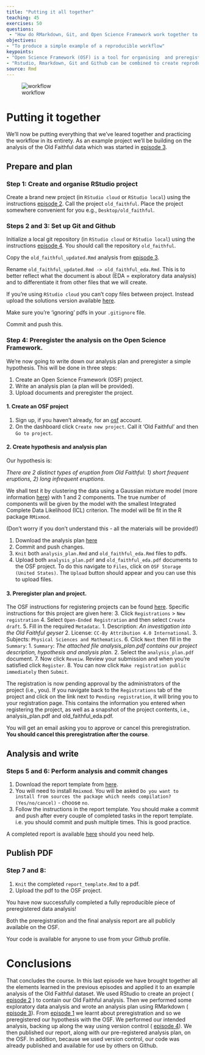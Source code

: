 ```yaml
---
title: "Putting it all together"
teaching: 45
exercises: 50
questions:
 - "How do RMarkdown, Git, and Open Science Framework work together to produce a reproducible data analysis?"
objectives: 
- "To produce a simple example of a reproducible workflow"
keypoints: 
- "Open Science Framework (OSF) is a tool for organising  and preregistering projects and sharing them on the web"
- "Rstudio, Rmarkdown, Git and Github can be combined to create reproducible data analysis workflow"
source: Rmd
---
```


![workflow](../fig/workflow.png)


# Putting it together

We'll now be putting everything that we've leared together and practicing the workflow in its entirety. 
As an example project we'll be building on the analysis of the Old Faithful data which was started
in  [episode 3]({{ page.root }}{% link _episodes/03-RMarkdown.md %}).

## Prepare and plan

### Step 1: Create and organise RStudio project

Create a brand new project (in `RStudio cloud` or `RStudio local`) using the instructions 
[episode 2]({{ page.root }}{% link _episodes/02-RStudio.md %}). Call the project `old_faithful`.
Place the project somewhere convenient for you e.g., `Desktop/old_faithful`. 


### Steps 2 and 3: Set up Git and Github

Initialize a local git repository (in `RStudio cloud` or `RStudio local`) using the instructions 
[episode 4]({{ page.root }}{% link _episodes/04-version-control.md %}). You should call
the repository `old_faithful`. 

Copy the `old_faithful_updated.Rmd` analysis from [episode 3]({{ page.root }}{% link _episodes/03-RMarkdown.md %}). 

Rename `old_faithful_updated.Rmd -> old_faithful_eda.Rmd`. This is to better reflect what the 
document is about (EDA = exploratory data analysis) and to differentiate it from other files that we will create. 

If you're using `RStudio cloud` you can't copy files between project. Instead upload the solutions version available [here](https://gist.github.com/RobertArbon/51a6622ac67609e98fafc1f1b6b764ad). 

Make sure you're 'ignoring' pdfs in your `.gitignore` file. 

Commit and push this. 

### Step 4: Preregister the analysis on the Open Science Framework.

We're now going to write down our analysis plan and preregister a simple hypothesis. This will be 
done in three steps: 

1. Create  an Open Science Framework (OSF) project. 
2. Write an analysis plan (a plan will be provided). 
3. Upload documents and preregister the project. 

#### 1. Create an OSF project
1. Sign up, if you haven't already, for an [osf](osf.io) account. 
2. On the dashboard click `Create new project`. Call it 'Old Faithful' and then `Go to project`. 

#### 2. Create hypothesis and analysis plan
Our hypothesis is: 

*There are 2 distinct types of eruption from Old Faithful: 1) short frequent eruptions, 2) long infrequent eruptions.*

We shall test it by clustering the data using a Gaussian mixture model (more information [here](https://brilliant.org/wiki/gaussian-mixture-model/)) with 1 and 2 components. The true number of components will be given by the model with the smallest Integrated Complete Data Likelihood (ICL) criterion. The model will be fit in the R package `RMixmod`. 

(Don't worry if you don't understand this - all the materials will be provided!)

1. Download the analysis plan [here](https://gist.github.com/RobertArbon/a5e6758280082239ae71dfd68de365e9)
2. Commit and push changes. 
2. `Knit` both `analysis_plan.Rmd` and `old_faithful_eda.Rmd` files to pdfs. 
3. Upload both `analysis_plan.pdf` and `old_faithful_eda.pdf` documents  to the OSF project. To do this navigate to `Files`, click on `OSF Storage (United States)`. The `Upload` button should appear and you can use this to upload files.  



#### 3. Preregister plan and project. 
The OSF instructions for registering projects can be found [here](https://help.osf.io/hc/en-us/articles/360019930893). Specific instructions for this project are given here: 
3. Click `Registrations` > `New registration`
4. Select `Open-Ended Registration` and then select `Create draft`. 
5. Fill in the required `Metadata`:. 
    1. Description: *An investigation into the Old Faithful geyser*
    2. License: `CC-By Attribution 4.0 International`. 
    3. Subjects: `Physical Sciences and Mathematics`. 
6. Click `Next` then fill in the `Summary`:
    1. `Summary`: *The attached file analysis_plan.pdf contains our project description, hypothesis and analysis plan.* 
    2. Select the `analysis_plan.pdf` document.
7. Now click `Reveiw`. Review your submission and when you're satisfied click `Register`. 
8. You can now click `Make registration public immediately` then `Submit`. 

The registration is now pending approval by the administrators of the project (i.e., you). If you navigate back to the `Registrations` tab of the project and click on the link next to `Pending registration`, it will bring you to your registration page. This contains the information you entered when registering the project, as well as a snapshot of the project contents, i.e., analysis_plan.pdf and old_faithful_eda.pdf.

You will get an email asking you to approve or cancel this preregistration. **You should cancel this preregistration after the course**.  

## Analysis and write

### Steps 5 and 6: Perform analysis and commit changes

1. Download the report template from [here](https://gist.github.com/RobertArbon/a0a9b71600c713db0f5b31b8712eb3b2). 
2. You will need to install `Rmixmod`. You will be asked `Do you want to install from sources the package which needs compilation? (Yes/no/cancel)` - choose `no`. 
2. Follow the instructions in the report template.  You should make a commit and push after every couple of completed tasks in the report template. i.e. you should commit and push multiple times. This is good practice. 

A completed report is available [here](https://gist.github.com/RobertArbon/491ab16f9fa81b9056fbc5614a6db880) should you need help. 

## Publish PDF

### Step 7 and 8:
1. `Knit` the completed `report_template.Rmd` to a pdf. 
2. Upload the pdf to the OSF project. 

You have now successfully completed a fully reproducible piece of preregistered data analysis!

Both the preregistration and the final analysis report are all publicly available on the OSF. 

Your code is available for anyone to use from your Github profile. 

# Conclusions

That concludes the course. In this last episode we have brought together all the elements learned in the previous episodes and applied it to an example analysis of the Old Faithful dataset. We used RStudio to create an project ( [episode 2]({{ page.root }}{% link _episodes/02-RStudio.md %}) ) to contain our Old Faithful analysis. Then we performed some exploratory data analysis and wrote an analysis plan using RMarkdown ( [episode 3]({{ page.root }}{% link _episodes/03-RMarkdown.md %})). From [episode 1]({{ page.root }}{% link _episodes/01-core-concepts.md %}) we learnt about preregistration and so we preregistered our hypothesis with the OSF. We performed our intended analysis, backing up along the way using version control ( [episode 4]({{ page.root }}{% link _episodes/04-version-control.md %})). We then published our report, along with our pre-registered analysis plan, on the OSF. In addition, because we used version control, our code was already published and available for use by others on Github.  






<!-- ## OSF features -->
<!-- The [Open Science Framework (OSF)](osf.io) is a great tool for sharing your work.  -->

<!-- > ## Sign up to the OSF -->
<!-- > Please go to [osf.io](https://osf.io/) and create an OSF account if you haven't already done so! -->
<!-- {: .challenge} -->

<!-- The key features that make it so useful for the purposes of reproducible workflows are:  -->

<!-- 1. **Storage**: it can store an unlimited amount of files, including raw data files,  -->
<!-- accessibly and securely. Even if the Centre for Open Science (the owner of the OSF) go bust,  -->
<!-- they have a fund to maintain the storage.  -->
<!-- 2. **Preregistrations**: You can create an analysis plan and preregister it with the OSF.   -->
<!-- 3. **Preprints**: OSF powers and integrates with many different pre-print servers.  -->
<!-- 3. **Search functions**: Your profile links to all your projects and there is a search function which  -->
<!-- makes your and other people's research findable.  -->
<!-- 3. **Add-ons**: You can link different types of services to an OSF project:  -->
<!--   * 3rd party storage: You can make a specific folder from Google Drive, Dropbox etc. available to  -->
<!--   an OSF project, allowing you to share files without any extra work.  -->
<!--   * References: link a folder from Zotero or Mendeley to share references.  -->
<!--   * Version control: You can also link Github or Gitlab to a project to share code.  -->

<!-- The supporting documentation is excellent and can be found [here](https://help.osf.io/hc/en-us);  -->
<!-- there is also guides to best practice in open science research practices which can be found  -->
<!-- [here](https://help.osf.io/hc/en-us/categories/360001530634-Best-Practices).  -->

<!-- ## OSF Projects -->
<!-- The basic unit of organisation in the OSF Project. Below is a screen shot of a project we have  -->
<!-- called 'Fun New Project'. Each part is described below.  -->

<!-- ![osf project](../fig/osf_project.png) -->

<!-- 1. The title of the project. This can be changed at any time.  -->
<!-- 2. Metadata for the project: list of contributors, a short description, categorisation, license  -->
<!-- timestamps.  -->
<!-- 3. A wiki that can be used to give further description for the project.   -->
<!-- 5. A file browser for the project. This will include any linked storage (e.g. Google Drive) or  -->
<!-- Github repository.  -->
<!-- 4. A citation for the project in any style you like (from a drop down menu).  -->
<!-- 5. A self-contained *component* of the project. Components are just nested projects, i.e.  -->
<!-- they are exactly the same as a project.  -->
<!-- 6. Tags for increasing findability.  -->
<!-- 8. A public feed of updates to the project. You can subscribe to these if you're a contributor.  -->
<!-- 9. Menu bar for extra functionality:  -->
<!--     1. **Files**: a page dedicated to managing your files.  -->
<!--     2. **Wiki**: another link to the wiki editing page.  -->
<!--     3. **Analytics**: see how many times your project has been accessed or your work downloaded.  -->
<!--     5. **Registrations**:  Make a preregistration or view an existing preregistered plan.  -->
<!--     5. **Contributors**: Manage the contributors to the project.  -->
<!--     6. **Add-ons**: configure your add-ons and integrations such as Google Drive and Github.  -->
<!--     7. **Settings**: Miscellaneous settings for the project, e.g. title, email notifications, metadata.  -->

<!-- > ## Create OSF project -->
<!-- > Click on the `Create new project` (see the image below) and create a new project.  -->
<!-- > Call it `ROAR Workshop`. -->
<!-- > ![osf](../fig/osf_dashboard.png) -->
<!-- {: .challenge} -->

<!-- # Work flow -->
<!-- To summarise, our suggested workflow is the following (a detailed explanation is below). Many of  -->
<!-- these steps you should have already done in this workshop. We present it like this so that you have  -->
<!-- a guide for future projects.  -->

<!-- ![workflow](../fig/workflow.png) -->

<!-- ## Steps 1 and 2 -->
<!-- From episode 2 you should have already created an RStudio project called `roar_workshop` and  -->
<!-- initialized it as a `git` repository with a `.gitignore` file that ignores standard `R` and `RStudio` -->
<!-- files. If you haven't done this, navigate to  -->
<!-- [episode 2]({{ page.root }}{% link _episodes/03-RMarkdown.md %}) and follow the instructions there.  -->

<!-- ## Step 3 -->
<!-- > ## Create directory structure -->
<!-- > Using the `Files` pane in `RStudio` create the following file structure. You should already have -->
<!-- > the `test.R` and `test.Rmd` files from episode 2.   -->
<!-- > ~~~ -->
<!-- > roar_workshop\ -->
<!-- >    data\ -->
<!-- >    output\ -->
<!-- >    images\ -->
<!-- >    test.R -->
<!-- >    test.Rmd -->
<!-- > ~~~ -->
<!-- > {: .source } -->
<!-- {: .challenge} -->

<!-- * The `data` folder should contain the data you'll be using.  -->
<!-- * `output` can be used for any results tables (dataframes), model objects, etc. that you create -->
<!-- * `images` can be used to store copies of images that you might need to keep separate (e.g. for  -->
<!-- publication) -->

<!-- ## Step 4  -->
<!-- You should now link the local repository you've created to a new remote repository on Github. To make things easier you can set up SSH access to Github. This isn't necessary but if you do this you won't have to sign in when using Github from your computer. -->

<!-- Thanks to [Happy Git with R](https://happygitwithr.com/) for the instructions.  -->

<!-- > ## Optional: Set up SSH keys -->
<!-- > Follow the instructions on the Github website [here](https://help.github.com/en/enterprise/2.15/user/articles/adding-a-new-ssh-key-to-your-github-account) to set up your SSH key.  -->
<!-- {: .challenge} -->

<!-- > ## Linking local and remote repositories -->
<!-- > 1. Go to https://github.com and make sure you are logged in. -->
<!-- > 2. Click the green `New repository` button. Or, if you are on your own profile page, click on `Repositories`, then click the green “New” button. -->
<!-- > 3. Call the repository 'roar_workshop' -->
<!-- > 4. DO NOT initialize this repository with a README. -->
<!-- > 5. Click the big green button `Create repository.` -->
<!-- > 6. Copy the SSH clone URL to your clipboard via the green `Clone or Download` button. If the link starts with `https` then click the `Use SSH` button in the top right hand corner.  -->
<!-- > 7. Get back to RStudio.  -->
<!-- > 7. Click on the “two purple boxes and a white square” in the Git pane. Click `Add remote`. `Remote Name` should be `origin` (this is the usual name for it); `Remote URL`: paste the url from Github.  -->
<!-- > 8. We should be back in the `New Branch` dialog I assume you’re on the master branch want it to track master on GitHub. Enter master as the branch name and make sure `Sync branch with remote` is checked. Click `Create` (yes, even though the branch already exists). In the next dialog, choose `overwrite`. -->
<!-- {: .challenge} -->


<!-- ## Step 5 -->
<!-- You should have created an OSF project. If you haven't, do this now (see above exercise). You should  -->
<!-- now link Github the github repo as an add-on:  -->

<!-- > ## Link Github to OSF project -->
<!-- > In the `ROAR Workshop` project select the `Add-ons` menu item.  -->
<!-- > Find the `GitHub` add-on from the list.  -->
<!-- > Click the `Confirm` button after reading the Terms.  -->
<!-- > Navigate to the `Configure Add-ons` box at the bottom and click `Import from Profile`.  -->
<!-- > Link your account by following the instructions -->
<!-- > Find your `raor_workshop` repository and click `Save`.  -->
<!-- {: .challenge} -->

<!-- ## Step 6 and 7 -->

<!-- > ## Data analysis! -->
<!-- > you should now create an RMarkdown document called `old_faithful.Rmd` and do some exploratory  -->
<!-- > analysis on the `datasets::faithful` dataframe. After you made some changes to this (even just a  -->
<!-- > few lines) `git add ...` and `git commit ...` (with a message!) and then `git push ...`. You should  -->
<!-- > see this changes appear on the Github repository.  -->
<!-- {: .challenge} -->

<!-- Keep adding analysis and adding/committing/pushing. Try and make a story out of the data. An example  -->
<!-- can be found [here](https://gist.github.com/RobertArbon/6789faa0a207648bc09b2aac982f6e0a).  -->

<!-- ## Step 8  -->
<!-- When you're happy with your analysis. `knit` it to either `html_document` or a `word_document` by  -->
<!-- adjusting the `output` variable in the front matter and pressing `knit` button.  -->
<!-- You should then upload the html or Word document to the OSF project.  -->









